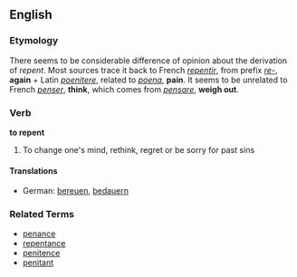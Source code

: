 ==English==

===Etymology===
There seems to be considerable difference of opinion about the derivation of ''repent''.  Most sources trace it back to French ''[[repentir]]'', from prefix ''[[re-]]'', '''again''' + Latin ''[[poenitere]]'', related to ''[[poena]]'', '''pain'''.  It seems to be unrelated to French ''[[penser]]'', '''think''', which comes from ''[[pensare]]'', '''weigh out'''.

===Verb===
'''to repent'''
#To change one's mind, rethink, regret or be sorry for past sins

====Translations====
*German: [[bereuen]], [[bedauern]]

===Related Terms===
*[[penance]]
*[[repentance]]
*[[penitence]]
*[[penitant]]